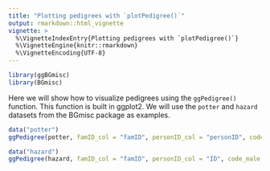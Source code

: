 ```yaml
---
title: "Plotting pedigrees with `plotPedigree()`"
output: rmarkdown::html_vignette
vignette: >
  %\VignetteIndexEntry{Plotting pedigrees with `plotPedigree()`}
  %\VignetteEngine{knitr::rmarkdown}
  %\VignetteEncoding{UTF-8}
---
```


```r
library(ggBGmisc)
library(BGmisc)
```

Here we will show how to visualize pedigrees using the `ggPedigree()` function. This function is built in ggplot2. We will use the `potter` and `hazard` datasets from the BGmisc package as examples.

```r
data("potter")
ggPedigree(potter, famID_col = "famID", personID_col = "personID", code_male = 1)

data("hazard")
ggPedigree(hazard, famID_col = "famID", personID_col = "ID", code_male = 0)
```
